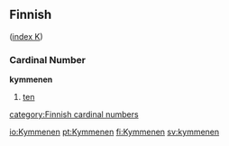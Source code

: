 ==Finnish==
([[Wiktionary:Finnish_index_k|index K]])

===Cardinal Number===
'''kymmenen'''
#[[ten]]

[[category:Finnish cardinal numbers]]

[[io:Kymmenen]]
[[pt:Kymmenen]]
[[fi:Kymmenen]]
[[sv:kymmenen]]